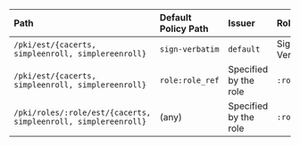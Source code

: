 | Path                                                           | Default Policy Path | Issuer                | Role          |
|:---------------------------------------------------------------|:--------------------|:----------------------|:--------------|
| `/pki/est/{cacerts, simpleenroll, simplereenroll}`             | `sign-verbatim`     | `default`             | Sign-Verbatim |
| `/pki/est/{cacerts, simpleenroll, simplereenroll}`             | `role:role_ref`     | Specified by the role | `:role_ref`   |
| `/pki/roles/:role/est/{cacerts, simpleenroll, simplereenroll}` | (any)               | Specified by the role | `:role`       |
